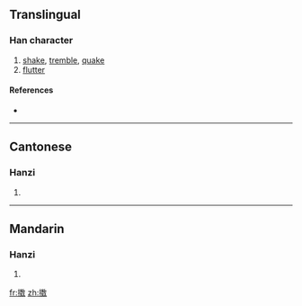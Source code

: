 {{also|擻}}
==Translingual==

===Han character===
{{Han char|rn=64|rad=手|as=13|sn=17|four=|canj=手火女大 (QFVK)}}

# [[shake]], [[tremble]], [[quake]]
# [[flutter]]

====References====
* {{Han ref|kx=0459.201|hdz=31972.030|uh=64DE|ud=25822}}

----

==Cantonese==

===Hanzi===
{{yue-hanzi|jyut=|y=sau2|tra=擻}}

# {{defn|Cantonese}}

----

==Mandarin==

===Hanzi===
{{cmn-hanzi|tra=擻|pin=[[sǒu]] ([[sou3]])|wg=sou<sup>3</sup>}}

# {{defn|Mandarin}}

[[fr:擞]]
[[zh:擞]]
